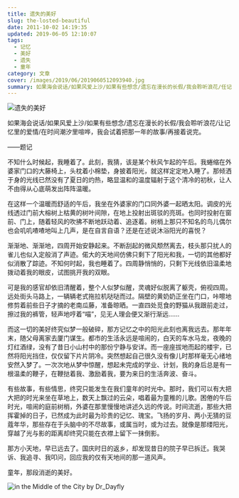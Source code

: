 ```yaml
---
title: 遗失的美好
slug: the-losted-beautiful
date: 2011-10-02 14:19:35
updated: 2019-06-05 12:10:07
tags:
  - 记忆
  - 美好
  - 遗失
  - 童年
category: 文章
cover: /images/2019/06/2019060512093940.jpg
summary: 如果海会说话/如果风爱上沙/如果有些想念/遗忘在漫长的长假/我会聆听浪花/任记忆里的爱情/在时间潮汐里喧哗，我会试着把那一年的故事/再接下去说完。
---
```

![遗失的美好](/images/2019/06/2019060512012051.jpg)

<MusicPlayer netease={1866489121} />

如果海会说话/如果风爱上沙/如果有些想念/遗忘在漫长的长假/我会聆听浪花/让记忆里的爱情/在时间潮汐里喧哗，我会试着把那一年的故事/再接着说完。

——题记

不知什么时候起，我睡着了。此刻，我猜，该是某个秋风乍起的午后。我蜷缩在外婆家门口的大藤椅上，头枕着小棉垫，身披着阳光，就这样定定地入睡了。那倾洒于身的光线已然没有了夏日的灼热，略显温和的温度辐射于这个清冷的初秋，让人不由得从心底萌发出阵阵温暖。

在这样一个温暖而舒适的午后，我坐在外婆家的门口同外婆一起晒太阳。调皮的光线透过门前大榕树上枯黄的树叶间隙，在地上投射出斑驳的亮斑。也同时投射在窗前、门上，随着轻风的吹拂不断地跃动着、追逐着。树梢上那只不知名的鸟儿偶尔也会叽叽喳喳地叫上几声，是在自言自语？还是在述说沐浴阳光的喜悦？

渐渐地、渐渐地，四周开始安静起来。不断刮起的微风颓然离去，枝头那只扰人的雀儿也似入定般消了声迹。偌大的天地间仿佛只剩下了阳光和我，一切的其他都好似消散了踪迹。不知何时起，我也睡着了。四周静悄悄的，只剩下光线依旧温柔地拨动着我的眼皮，试图挑开我的双眼。

可是我的感官却依旧清醒着，整个人似梦似醒，灵魂好似脱离了躯壳，俯视四周。远处街头马路上，一辆辆老式拖拉机哒哒而过。隔壁的黄奶奶正坐在门口，咔嚓地修剪着前些日子才摘的老南瓜藤，准备晾晒。一直四处觅食的野猫从我跟前走过，擦过我的裤管，轻声地哼着“喵”，见无人理会便又渐行渐远……

而这一切的美好终究似梦一般破碎，那方记忆之中的阳光此刻也离我远去。那年年末，随父母离家去厦门谋生。都市的生活永远是喧闹的，白天的车水马龙，夜晚的灯红酒绿，没有了昔日小山村中的那份宁静与安详。而一座座拔地而起的楼宇，已然将阳光挡住，仅仅留下片片阴冷。突然想起自己很久没有像儿时那样毫无心绪地安然入梦了。一次次地从梦中惊醒，想起未完成的学业、计划，我的身后总是有一根温柔的鞭子，在鞭挞着我、激励着我，要为来日的生活奔波、奋斗。

有些故事，有些情思，终究只能发生在我们童年的时光中。那时，我们可以有大把大把的时光来坐在草地上，数天上飘过的云朵，唱着最为童稚的儿歌。困倦的午后时光，喧闹的庭前树梢，外婆在那里慢慢地讲述久远的传说。时间流逝，那些大把挥霍掉的日子，已然成为此时最为珍贵的记忆、瑰宝。飞扬的岁月、两小无猜的豆蔻年华，那些存在于头脑中的不尽故事，或属当时，或为过去。就像是那缕阳光，穿越了光与影的距离却终究只能在衣襟上留下一抹倒影。

那方小天地，早已远去了。国庆时日的返乡，却发现昔日的院子早已拆迁。我哭诉、我追寻、我叩问，回应我的仅有天地间的那一道风声。

童年，那段消逝的美好。

![in the Middle of the City by Dr_Dayfly](/images/2019/06/2019060512074454.jpg)
